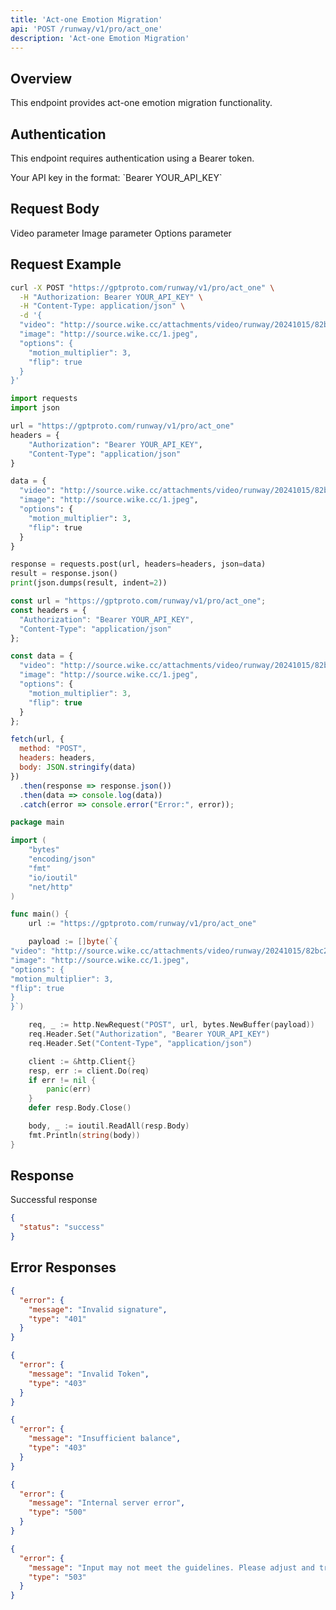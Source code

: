 ```yaml
---
title: 'Act-one Emotion Migration'
api: 'POST /runway/v1/pro/act_one'
description: 'Act-one Emotion Migration'
---
```


## Overview

This endpoint provides act-one emotion migration functionality.

## Authentication

This endpoint requires authentication using a Bearer token.

<ParamField header="Authorization" type="string" required default="sk-***********">
  Your API key in the format: `Bearer YOUR_API_KEY`
</ParamField>

## Request Body

<ParamField body="video" type="string"  default="http://source.wike.cc/attachments/video/runway/20241015/82bc23c83b5c32e75059c8328df5cffb.mp4">
  Video parameter
</ParamField>

<ParamField body="image" type="string"  default="http://source.wike.cc/1.jpeg">
  Image parameter
</ParamField>

<ParamField body="options" type="object"  default="{&quot;motion_multiplier&quot;: 3, &quot;flip&quot;: true}">
  Options parameter
</ParamField>

## Request Example

<CodeGroup>

```bash cURL
curl -X POST "https://gptproto.com/runway/v1/pro/act_one" \
  -H "Authorization: Bearer YOUR_API_KEY" \
  -H "Content-Type: application/json" \
  -d '{
  "video": "http://source.wike.cc/attachments/video/runway/20241015/82bc23c83b5c32e75059c8328df5cffb.mp4",
  "image": "http://source.wike.cc/1.jpeg",
  "options": {
    "motion_multiplier": 3,
    "flip": true
  }
}'
```

```python Python
import requests
import json

url = "https://gptproto.com/runway/v1/pro/act_one"
headers = {
    "Authorization": "Bearer YOUR_API_KEY",
    "Content-Type": "application/json"
}

data = {
  "video": "http://source.wike.cc/attachments/video/runway/20241015/82bc23c83b5c32e75059c8328df5cffb.mp4",
  "image": "http://source.wike.cc/1.jpeg",
  "options": {
    "motion_multiplier": 3,
    "flip": true
  }
}

response = requests.post(url, headers=headers, json=data)
result = response.json()
print(json.dumps(result, indent=2))
```

```javascript JavaScript
const url = "https://gptproto.com/runway/v1/pro/act_one";
const headers = {
  "Authorization": "Bearer YOUR_API_KEY",
  "Content-Type": "application/json"
};

const data = {
  "video": "http://source.wike.cc/attachments/video/runway/20241015/82bc23c83b5c32e75059c8328df5cffb.mp4",
  "image": "http://source.wike.cc/1.jpeg",
  "options": {
    "motion_multiplier": 3,
    "flip": true
  }
};

fetch(url, {
  method: "POST",
  headers: headers,
  body: JSON.stringify(data)
})
  .then(response => response.json())
  .then(data => console.log(data))
  .catch(error => console.error("Error:", error));
```

```go Go
package main

import (
    "bytes"
    "encoding/json"
    "fmt"
    "io/ioutil"
    "net/http"
)

func main() {
    url := "https://gptproto.com/runway/v1/pro/act_one"

    payload := []byte(`{
"video": "http://source.wike.cc/attachments/video/runway/20241015/82bc23c83b5c32e75059c8328df5cffb.mp4",
"image": "http://source.wike.cc/1.jpeg",
"options": {
"motion_multiplier": 3,
"flip": true
}
}`)

    req, _ := http.NewRequest("POST", url, bytes.NewBuffer(payload))
    req.Header.Set("Authorization", "Bearer YOUR_API_KEY")
    req.Header.Set("Content-Type", "application/json")

    client := &http.Client{}
    resp, err := client.Do(req)
    if err != nil {
        panic(err)
    }
    defer resp.Body.Close()

    body, _ := ioutil.ReadAll(resp.Body)
    fmt.Println(string(body))
}
```

</CodeGroup>

## Response

<ResponseField name="Success" type="200">
  Successful response

```json
{
  "status": "success"
}
```
</ResponseField>

## Error Responses

<ResponseExample>

```json 401 - Invalid signature
{
  "error": {
    "message": "Invalid signature",
    "type": "401"
  }
}
```

```json 403 - Invalid Token
{
  "error": {
    "message": "Invalid Token",
    "type": "403"
  }
}
```

```json 403 - Insufficient balance
{
  "error": {
    "message": "Insufficient balance",
    "type": "403"
  }
}
```

```json 500 - Internal server error
{
  "error": {
    "message": "Internal server error",
    "type": "500"
  }
}
```

```json 503 - Content policy violation
{
  "error": {
    "message": "Input may not meet the guidelines. Please adjust and try again.",
    "type": "503"
  }
}
```

</ResponseExample>

